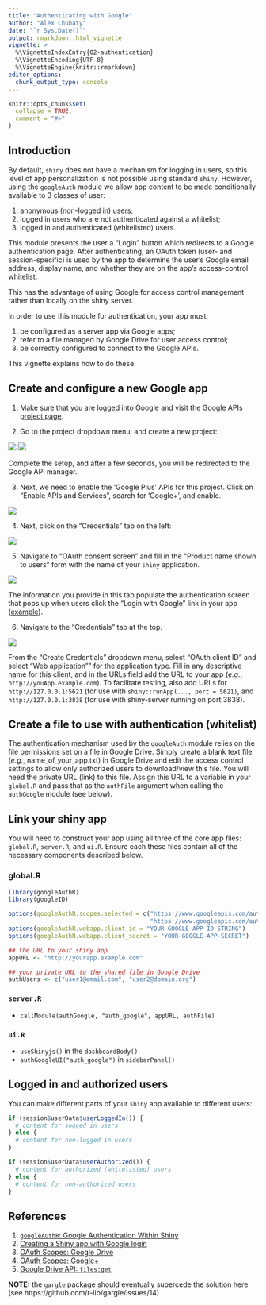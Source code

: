 ```yaml
---
title: "Authenticating with Google"
author: "Alex Chubaty"
date: "`r Sys.Date()`"
output: rmarkdown::html_vignette
vignette: >
  %\VignetteIndexEntry{02-authentication}
  %\VignetteEncoding{UTF-8}
  %\VignetteEngine{knitr::rmarkdown}
editor_options: 
  chunk_output_type: console
---
```


```r
knitr::opts_chunk$set(
  collapse = TRUE,
  comment = "#>"
)
```

## Introduction

By default, `shiny` does not have a mechanism for logging in users, so this level of app personalization is not possible using standard `shiny`.
However, using the `googleAuth` module we allow app content to be made conditionally available to 3 classes of user:

1. anonymous (non-logged in) users;
2. logged in users who are not authenticated against a whitelist;
3. logged in and authenticated (whitelisted) users.

This module presents the user a "Login" button which redirects to a Google authentication page.
After authenticating, an OAuth token (user- and session-specific) is used by the app to determine the user's Google email address, display name, and whether they are on the app's access-control whitelist.

This has the advantage of using Google for access control management rather than locally on the shiny server.

In order to use this module for authentication, your app must:

1. be configured as a server app via Google apps;
2. refer to a file managed by Google Drive for user access control;
3. be correctly configured to connect to the Google APIs.

This vignette explains how to do these.

## Create and configure a new Google app

1. Make sure that you are logged into Google and visit the [Google APIs project page](https://console.developers.google.com/apis/dashboard).

2. Go to the project dropdown menu, and create a new project:

  ![](google-api-dashboard-create1.png)
  ![](google-api-dashboard-create2.png)

  Complete the setup, and after a few seconds, you will be redirected to the Google API manager.

3. Next, we need to enable the 'Google Plus' APIs for this project.
  Click on "Enable APIs and Services", search for 'Google+', and enable.
  
  ![](google-api-dashboard-enable1.png)

4. Next, click on the "Credentials" tab on the left:

  ![](google-api-dashboard-credentials.png)

5. Navigate to "OAuth consent screen" and fill in the "Product name shown to users" form with the name of your `shiny` application.

  ![](google-api-dashboard-credentials-oauth.png)
  
  The information you provide in this tab populate the authentication screen that pops up when users click the "Login with Google" link in your app ([example](https://developers.google.com/accounts/images/OAuth2Consent.png)).

6. Navigate to the "Credentials" tab at the top.

  ![](google-api-dashboard-credentials2.png)

  From the "Create Credentials" dropdown menu, select "OAuth client ID" and select "Web application"" for the application type.
  Fill in any descriptive name for this client, and in the URLs field add the URL to your app (*e.g.*, `http://youApp.example.com`).
  To facilitate testing, also add URLs for `http://127.0.0.1:5621` (for use with `shiny::runApp(..., port = 5621)`, and `http://127.0.0.1:3838` (for use with shiny-server running on port 3838).

## Create a file to use with authentication (whitelist)

The authentication mechanism used by the `googleAuth` module relies on the file permissions set on a file in Google Drive.
Simply create a blank text file (*e.g.*, name_of_your_app.txt) in Google Drive and edit the access control settings to allow only authorized users to download/view this file.
You will need the private URL (link) to this file.
Assign this URL to a variable in your `global.R` and pass that as the `authFile` argument when calling the `authGoogle` module (see below).

## Link your shiny app

You will need to construct your app using all three of the core app files: `global.R`, `server.R`, and `ui.R`.
Ensure each these files contain all of the necessary components described below.

### global.R

```r
library(googleAuthR)
library(googleID)

options(googleAuthR.scopes.selected = c("https://www.googleapis.com/auth/userinfo.email",
                                        "https://www.googleapis.com/auth/userinfo.profile"))
options(googleAuthR.webapp.client_id = "YOUR-GOOGLE-APP-ID-STRING")
options(googleAuthR.webapp.client_secret = "YOUR-GOOGLE-APP-SECRET")

## the URL to your shiny app
appURL <- "http://yourapp.example.com"

## your private URL to the shared file in Google Drive
authUsers <- c("user1@email.com", "user2@domain.org")
```

### `server.R`

- `callModule(authGoogle, "auth_google", appURL, authFile)`

### `ui.R`

- `useShinyjs()` in the `dashboardBody()`
- `authGoogleUI("auth_google")` in `sidebarPanel()`

## Logged in and authorized users

You can make different parts of your `shiny` app available to different users:

```r
if (session$userData$userLoggedIn()) {
  # content for sogged in users
} else {
  # content for non-logged in users
}
```

```r
if (session$userData$userAuthorized()) {
  # content for authorized (whitelisted) users
} else {
  # content for non-authorized users
}
```

## References

1. [`googleAuthR`: Google Authentication Within Shiny](https://cran.r-project.org/web/packages/googleAuthR/vignettes/google-authentication-types.html#Authentication within Shiny)
2. [Creating a Shiny app with Google login](https://lesliemyint.wordpress.com/2017/01/01/creating-a-shiny-app-with-google-login/)
3. [OAuth Scopes: Google Drive](https://developers.google.com/identity/protocols/googlescopes#drivev3)
4. [OAuth Scopes: Google+](https://developers.google.com/identity/protocols/googlescopes#plusv1)
5. [Google Drive API: `files:get`](https://developers.google.com/drive/v3/reference/files/get)

**NOTE:** the `gargle` package should eventually supercede the solution here (see https://github.com/r-lib/gargle/issues/14)
